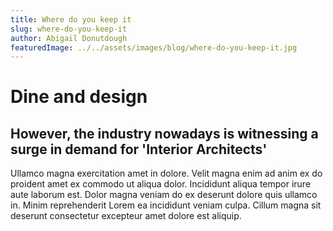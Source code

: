 ```yaml
---
title: Where do you keep it
slug: where-do-you-keep-it
author: Abigail Donutdough
featuredImage: ../../assets/images/blog/where-do-you-keep-it.jpg
---
```


# Dine and design

## However, the industry nowadays is witnessing a surge in demand for 'Interior Architects'

Ullamco magna exercitation amet in dolore. Velit magna enim ad anim ex do proident amet ex commodo ut aliqua dolor.
Incididunt aliqua tempor irure aute laborum est. Dolor magna veniam do ex deserunt dolore quis ullamco in. Minim reprehenderit Lorem ea incididunt veniam culpa.
Cillum magna sit deserunt consectetur excepteur amet dolore est aliquip.
